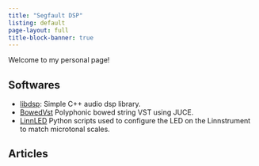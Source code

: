 ```yaml
---
title: "Segfault DSP"
listing: default
page-layout: full
title-block-banner: true
---
```


Welcome to my personal page!

## Softwares

- [libdsp](https://github.com/Segfault1602/libdsp): Simple C++ audio dsp library.
- [BowedVst](https://github.com/Segfault1602/BowedVst) Polyphonic bowed string VST using JUCE.
- [LinnLED](https://github.com/Segfault1602/LinnLED) Python scripts used to configure the LED on the Linnstrument to match microtonal scales.

## Articles



